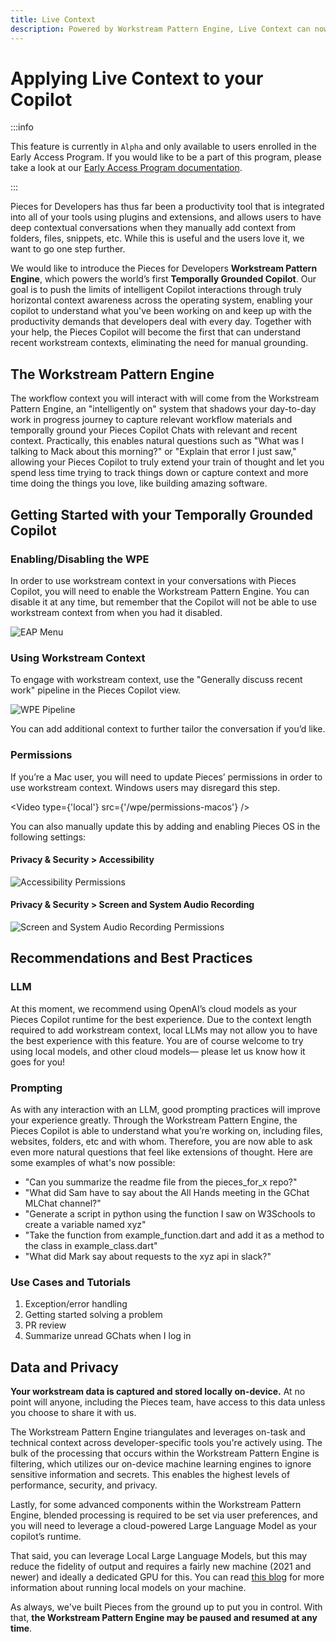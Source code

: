 ```yaml
---
title: Live Context
description: Powered by Workstream Pattern Engine, Live Context can now understand recent workstream contexts, eliminating the need for manual grounding.
---
```



# Applying Live Context to your Copilot

:::info

This feature is currently in `Alpha` and only available to users enrolled in the Early Access Program. If you would like to be a part of this program, please take a look at our [Early Access Program documentation](/early-access-program).

:::

Pieces for Developers has thus far been a productivity tool that is integrated into all of your tools using plugins and extensions, and allows users to have deep contextual conversations when they manually add context from folders, files, snippets, etc. While this is useful and the users love it, we want to go one step further.

We would like to introduce the Pieces for Developers **Workstream Pattern Engine**, which powers the world’s first **Temporally Grounded Copilot**. Our goal is to push the limits of intelligent Copilot interactions through truly horizontal context awareness across the operating system, enabling your copilot to understand what you've been working on and keep up with the productivity demands that developers deal with every day. Together with your help, the Pieces Copilot will become the first that can understand recent workstream contexts, eliminating the need for manual grounding.

## The Workstream Pattern Engine
The workflow context you will interact with will come from the Workstream Pattern Engine, an "intelligently on" system that shadows your day-to-day work in progress journey to capture relevant workflow materials and temporally ground your Pieces Copilot Chats with relevant and recent context. Practically, this enables natural questions such as "What was I talking to Mack about this morning?" or "Explain that error I just saw," allowing your Pieces Copilot to truly extend your train of thought and let you spend less time trying to track things down or capture context and more time doing the things you love, like building amazing software.

## Getting Started with your Temporally Grounded Copilot

### Enabling/Disabling the WPE

In order to use workstream context in your conversations with Pieces Copilot, you will need to enable the Workstream Pattern Engine. You can disable it at any time, but remember that the Copilot will not be able to use workstream context from when you had it disabled.

![EAP Menu](/eap/menu.png)

### Using Workstream Context
To engage with workstream context, use the "Generally discuss recent work" pipeline in the Pieces Copilot view.

![WPE Pipeline](/wpe/pipeline.png)

You can add additional context to further tailor the conversation if you’d like.

### Permissions
If you’re a Mac user, you will need to update Pieces’ permissions in order to use workstream context. Windows users may disregard this step.

<Video
  type={'local'}
  src={'/wpe/permissions-macos'}
/>

You can also manually update this by adding and enabling Pieces OS in the following settings:

#### Privacy & Security > Accessibility

![Accessibility Permissions](/wpe/accessibility-permissions.png)

#### Privacy & Security > Screen and System Audio Recording

![Screen and System Audio Recording Permissions](/wpe/screen-and-system-audio-permissions.png)

## Recommendations and Best Practices

### LLM
At this moment, we recommend using OpenAI’s cloud models as your Pieces Copilot runtime for the best experience. Due to the context length required to add workstream context, local LLMs may not allow you to have the best experience with this feature. You are of course welcome to try using local models, and other cloud models— please let us know how it goes for you!

### Prompting
As with any interaction with an LLM, good prompting practices will improve your experience greatly. Through the Workstream Pattern Engine, the Pieces Copilot is able to understand what you’re working on, including files, websites, folders, etc and with whom. Therefore, you are now able to ask even more natural questions that feel like extensions of thought. Here are some examples of what's now possible:
- "Can you summarize the readme file from the pieces_for_x repo?"
- "What did Sam have to say about the All Hands meeting in the GChat MLChat channel?"
- "Generate a script in python using the function I saw on W3Schools to create a variable named xyz"
- "Take the function from example_function.dart and add it as a method to the class in example_class.dart"
- "What did Mark say about requests to the xyz api in slack?"

### Use Cases and Tutorials
1. Exception/error handling
2. Getting started solving a problem
3. PR review
4. Summarize unread GChats when I log in

## Data and Privacy

**Your workstream data is captured and stored locally on-device.** At no point will anyone, including the Pieces team, have access to this data unless you choose to share it with us.

The Workstream Pattern Engine triangulates and leverages on-task and technical context across developer-specific tools you're actively using. The bulk of the processing that occurs within the Workstream Pattern Engine is filtering, which utilizes our on-device machine learning engines to ignore sensitive information and secrets. This enables the highest levels of performance, security, and privacy.

Lastly, for some advanced components within the Workstream Pattern Engine, blended processing is required to be set via user preferences, and you will need to leverage a cloud-powered Large Language Model as your copilot’s runtime.

That said, you can leverage Local Large Language Models, but this may reduce the fidelity of output and requires a fairly new machine (2021 and newer) and ideally a dedicated GPU for this. You can read [this blog](https://code.pieces.app/blog/how-to-run-an-llm-locally-with-pieces) for more information about running local models on your machine.

As always, we've built Pieces from the ground up to put you in control. With that, **the Workstream Pattern Engine may be paused and resumed at any time**.
